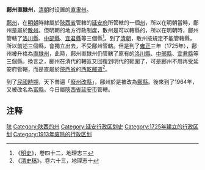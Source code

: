 {{refimprove|time=2014-06-26T05:28:49+00:00}}
'''鄜州直隸州'''，[[清朝|清朝]]时设置的[[直隶州|直隶州]]。

[[鄜州|鄜州]]，在[[明朝|明朝]]時隸屬於[[陝西布政使司|陝西省]]管轄的[[延安府|延安府]]所管轄的一個[[州|州]]，所以在明朝當時，鄜州是屬於[[散州|散州]]。但明朝的地方行政制度，散州是可以轄縣的，所以在明朝時，鄜州管轄了[[洛川縣|洛川縣]]、[[中部縣|中部縣]]、[[宜君縣|宜君縣]]等三個縣<ref>《[[明史|明史]]》，卷四十二，地理志三</ref>。到了[[清朝|清朝]]，散州按規定不能管轄縣，所以前述三個縣，會獨立出去，不受鄜州管轄。但是到了[[雍正|雍正]]三年（1725年），鄜州被升格為[[直隸州|直隸州]]，此時，鄜州直隸州仍管轄了原有的[[洛川縣|洛川縣]]、[[中部縣|中部縣]]、[[宜君縣|宜君縣]]等三個縣。換言之，鄜州在清代的轄區又回復到明代的範圍了，可是鄜州不用再受延安府管轄，而是直屬於[[陝西布政使司|陝西省]]的[[西乾鄜道|西乾鄜道]]<ref>《[[清史稿|清史稿]]》，卷六十三，地理志十</ref>。

到了[[民國時期|民國時期]]，天下普遍「[[废府州厅改县|廢州改縣]]」，鄜州於是被改為[[鄜縣|鄜縣]]。後來到了1964年，又被改名為[[富縣|富縣]]。今日屬[[陝西省|陝西省]][[延安市|延安市]]管轄。

== 注释 ==

{{Reflist|2}}

{{清朝陝西省行政區劃|nocat}}
{{DEFAULTSORT:L}}
[[Category:清朝直隶州|陕]]
[[Category:陕西的州|Category:陕西的州]]
[[Category:延安行政区划史|Category:延安行政区划史]]
[[Category:1725年建立的行政区划|Category:1725年建立的行政区划]]
[[Category:1913年废除的行政区划|Category:1913年废除的行政区划]]